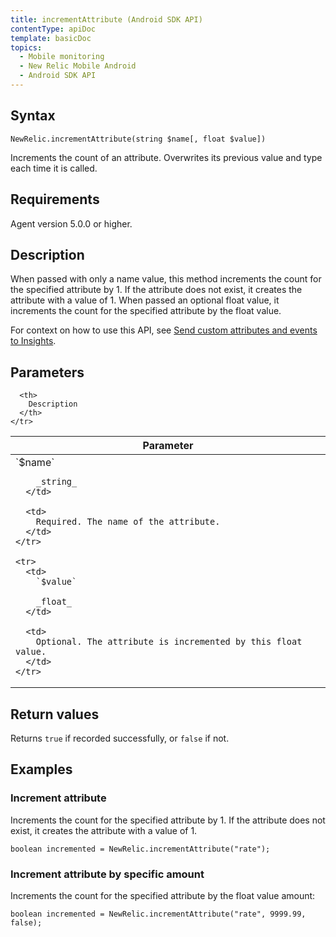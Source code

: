 ```yaml
---
title: incrementAttribute (Android SDK API)
contentType: apiDoc
template: basicDoc
topics:
  - Mobile monitoring
  - New Relic Mobile Android
  - Android SDK API
---
```


## Syntax

```
NewRelic.incrementAttribute(string $name[, float $value])
```

Increments the count of an attribute. Overwrites its previous value and type each time it is called.

## Requirements

Agent version 5.0.0 or higher.

## Description

When passed with only a name value, this method increments the count for the specified attribute by 1. If the attribute does not exist, it creates the attribute with a value of 1. When passed an optional float value, it increments the count for the specified attribute by the float value.

For context on how to use this API, see [Send custom attributes and events to Insights](/docs/mobile-monitoring/new-relic-mobile-android/install-configure/work-android-sdk-api#attributes-events-insights).

## Parameters

<Table>
  <thead>
    <tr>
      <th width="25%">
        Parameter
      </th>

      <th>
        Description
      </th>
    </tr>
  </thead>

  <tbody>
    <tr>
      <td>
        `$name`

        _string_
      </td>

      <td>
        Required. The name of the attribute.
      </td>
    </tr>

    <tr>
      <td>
        `$value`

        _float_
      </td>

      <td>
        Optional. The attribute is incremented by this float value.
      </td>
    </tr>
  </tbody>
</Table>

## Return values

Returns `true` if recorded successfully, or `false` if not.

## Examples

### Increment attribute

Increments the count for the specified attribute by 1. If the attribute does not exist, it creates the attribute with a value of 1.

```
boolean incremented = NewRelic.incrementAttribute("rate");
```

### Increment attribute by specific amount

Increments the count for the specified attribute by the float value amount:

```
boolean incremented = NewRelic.incrementAttribute("rate", 9999.99, false);
```
